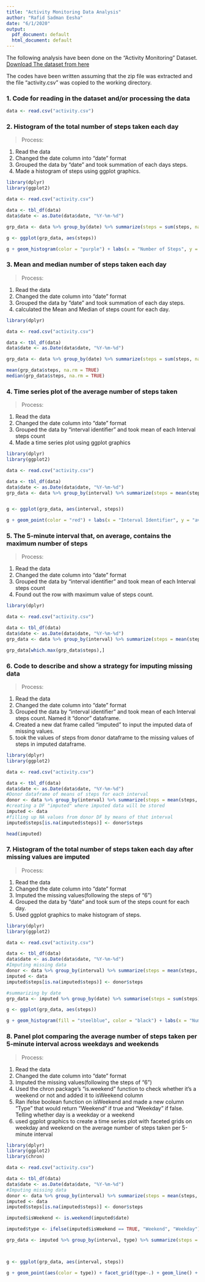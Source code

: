 ---
title: "Activity Monitoring Data Analysis"
author: "Rafid Sadman Eesha"
date: "6/1/2020"
output:
  pdf_document: default
  html_document: default
---
The following analysis have been done on the "Activity Monitoring" Dataset. 
[Download The dataset from here](https://d396qusza40orc.cloudfront.net/repdata%2Fdata%2Factivity.zip)

The codes have been written assuming that the zip file was extracted and the file "activity.csv" was copied to the working directory.

### 1. Code for reading in the dataset and/or processing the data

```{r, echo=TRUE}
data <- read.csv("activity.csv")
```

### 2. Histogram of the total number of steps taken each day
> Process: 

1. Read the data
2. Changed the date column into "date" format
3. Grouped the data by "date" and took summation of each days steps.
4. Made a histogram of steps using ggplot graphics.

```{r, echo=TRUE}
library(dplyr)
library(ggplot2)

data <- read.csv("activity.csv")

data <- tbl_df(data)
data$date <- as.Date(data$date, "%Y-%m-%d")

grp_data <- data %>% group_by(date) %>% summarize(steps = sum(steps, na.rm = TRUE))

g <- ggplot(grp_data, aes(steps))

g + geom_histogram(color = "purple") + labs(x = "Number of Steps", y = "Days Count", title ="Steps each day Histogram")

```

### 3. Mean and median number of steps taken each day
>Process:

1. Read the data
2. Changed the date column into "date" format
3. Grouped the data by "date" and took summation of each day steps.
4. calculated the Mean and Median of steps count for each day.

```{r, echo=TRUE}
library(dplyr)

data <- read.csv("activity.csv")

data <- tbl_df(data)
data$date <- as.Date(data$date, "%Y-%m-%d")

grp_data <- data %>% group_by(date) %>% summarize(steps = sum(steps, na.rm = TRUE))

mean(grp_data$steps, na.rm = TRUE)
median(grp_data$steps, na.rm = TRUE)
```

### 4. Time series plot of the average number of steps taken
> Process: 

1. Read the data
2. Changed the date column into "date" format
3. Grouped the data by "interval identifier" and took mean of each Interval steps count
4. Made a time series plot using ggplot graphics

```{r, echo=TRUE}
library(dplyr)
library(ggplot2)

data <- read.csv("activity.csv")

data <- tbl_df(data)
data$date <- as.Date(data$date, "%Y-%m-%d")
grp_data <- data %>% group_by(interval) %>% summarize(steps = mean(steps, na.rm = TRUE))


g <- ggplot(grp_data, aes(interval, steps))

g + geom_point(color = "red") + labs(x = "Interval Identifier", y = "average steps", title = "Time series plot of the average number of steps taken by Intervals")

```

### 5. The 5-minute interval that, on average, contains the maximum number of steps
> Process:

1. Read the data
2. Changed the date column into "date" format
3. Grouped the data by "interval identifier" and took mean of each Interval steps count
4. Found out the row with maximum value of steps count.

```{r, echo=TRUE}
library(dplyr)

data <- read.csv("activity.csv")

data <- tbl_df(data)
data$date <- as.Date(data$date, "%Y-%m-%d")
grp_data <- data %>% group_by(interval) %>% summarize(steps = mean(steps, na.rm = TRUE))

grp_data[which.max(grp_data$steps),]
```

### 6. Code to describe and show a strategy for imputing missing data
>Process: 

1. Read the data
2. Changed the date column into "date" format
3. Grouped the data by "interval identifier" and took mean of each Interval steps count. Named it "donor" dataframe.
4. Created a new dat frame called "imputed" to input the imputed data of missing values.
5. took the values of steps from donor dataframe to the missing values of steps in imputed dataframe.

```{r, echo=TRUE}
library(dplyr)
library(ggplot2)

data <- read.csv("activity.csv")

data <- tbl_df(data)
data$date <- as.Date(data$date, "%Y-%m-%d")
#Donor dataframe of means of steps for each interval
donor <- data %>% group_by(interval) %>% summarize(steps = mean(steps, na.rm = TRUE))
#creating a DF "imputed" where imputed data will be stored 
imputed <- data
#filling up NA values from donor DF by means of that interval
imputed$steps[is.na(imputed$steps)] <- donor$steps

head(imputed)
```

### 7. Histogram of the total number of steps taken each day after missing values are imputed
>Process: 

1. Read the data
2. Changed the date column into "date" format
3. Imputed the missing values(following the steps of "6")
4. Grouped the data by "date" and took sum of the steps count for each day.
5. Used ggplot graphics to make histogram of steps.

```{r, echo=TRUE}
library(dplyr)
library(ggplot2)

data <- read.csv("activity.csv")

data <- tbl_df(data)
data$date <- as.Date(data$date, "%Y-%m-%d")
#Imputing missing data
donor <- data %>% group_by(interval) %>% summarize(steps = mean(steps, na.rm = TRUE))
imputed <- data
imputed$steps[is.na(imputed$steps)] <- donor$steps

#summarizing by date
grp_data <- imputed %>% group_by(date) %>% summarise(steps = sum(steps))

g <- ggplot(grp_data, aes(steps))

g + geom_histogram(fill = "steelblue", color = "black") + labs(x = "Number of Steps", y = "Days Count", title = "Steps each day Histogram after imputing missing data") 
```

### 8. Panel plot comparing the average number of steps taken per 5-minute interval across weekdays and weekends
> Process: 

1. Read the data
2. Changed the date column into "date" format
3. Imputed the missing values(following the steps of "6")
4. Used the chron package's "is.weekend" function to check whether it's a weekend or not and added it to isWeekend column
5. Ran ifelse boolean function on isWeekend and made a new column "Type" that would return "Weekend" if true and "Weekday" if false. Telling whether day is a weekday or a weekend
6. used ggplot graphics to create a time series plot with faceted grids on weekday and weekend on the average number of steps taken per 5-minute interval

```{r, echo=TRUE}
library(dplyr)
library(ggplot2)
library(chron)

data <- read.csv("activity.csv")

data <- tbl_df(data)
data$date <- as.Date(data$date, "%Y-%m-%d")
#Imputing missing data
donor <- data %>% group_by(interval) %>% summarize(steps = mean(steps, na.rm = TRUE))
imputed <- data
imputed$steps[is.na(imputed$steps)] <- donor$steps

imputed$isWeekend <- is.weekend(imputed$date)

imputed$type <- ifelse(imputed$isWeekend == TRUE, "Weekend", "Weekday")

grp_data <- imputed %>% group_by(interval, type) %>% summarize(steps = mean(steps))



g <- ggplot(grp_data, aes(interval, steps))

g + geom_point(aes(color = type)) + facet_grid(type~.) + geom_line() + labs(x = "Interval", y = "Number of Steps", title = "Comparison of average number of steps taken")

```











